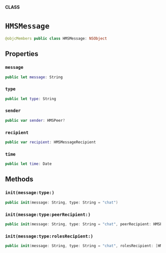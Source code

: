**CLASS**

# `HMSMessage`

```swift
@objcMembers public class HMSMessage: NSObject
```

## Properties
### `message`

```swift
public let message: String
```

### `type`

```swift
public let type: String
```

### `sender`

```swift
public var sender: HMSPeer?
```

### `recipient`

```swift
public var recipient: HMSMessageRecipient
```

### `time`

```swift
public let time: Date
```

## Methods
### `init(message:type:)`

```swift
public init(message: String, type: String = "chat")
```

### `init(message:type:peerRecipient:)`

```swift
public init(message: String, type: String = "chat", peerRecipient: HMSPeer)
```

### `init(message:type:rolesRecipient:)`

```swift
public init(message: String, type: String = "chat", rolesRecipient: [HMSRole])
```
